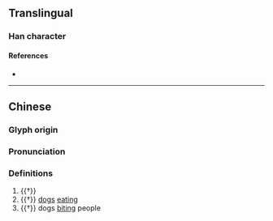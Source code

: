 {{character info/new}}
==Translingual==

===Han character===
{{Han char|rn=94|rad=犬|as=06|sn=9|four=|canj=KHHJR|ids=⿰犭舌}}

====References====
* {{Han ref|kx=0710.240|dkj=20381|dj=1123.010|hdz=21344.110|uh=72E7|ud=29415}}

----

==Chinese==
{{zh-forms}}

===Glyph origin===
{{Han etym}}

===Pronunciation===
{{zh-pron
|m=tà
|c=
|mc=y
|oc=y
|cat=n
}}

===Definitions===
{{zh-hanzi}}

# {{†}} {{zh-alt-form|舐}}
# {{†}} [[dog]]s [[eat]]ing
# {{†}} dogs [[biting]] people